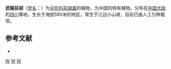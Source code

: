 {{NoteTA|G1=LS}}
{{Speciesbox 
| genus = Peucedanum
| species = wulongense
| authority = Shan et Sheh
}}

'''武隆前胡'''（[[学名|学名]]：{{lang|la|''Peucedanum wulongense''}}）为[[伞形科|伞形科]][[前胡属|前胡属]]的植物，为中国的特有植物。分布在[[中国大陆|中国大陆]]的[[四川|四川]]等地，生长于海拔580米的地区，常生于江边小山坡，目前已由人工引种栽培。

== 参考文献 ==
<div class="references-small">
* {{cite web| url =http://www.bioinfo.cn/db05/KmzwSpecies.php?action=view&id=23076| title =武隆前胡| work =《中国高等植物数据库全库》| publisher =中国科学院微生物研究所| author =昆明植物研究所| accessdate =2009-02-25| deadurl =yes| archiveurl =https://web.archive.org/web/20160305074409/http://www.bioinfo.cn/db05/KmzwSpecies.php?action=view&id=23076| archivedate =2016-03-05}}
</div>
{{Taxonbar|from=Q11125039}}

[[Category:前胡属|W]]
[[Category:中國特有植物|W]]
[[Category:四川植物|W]]